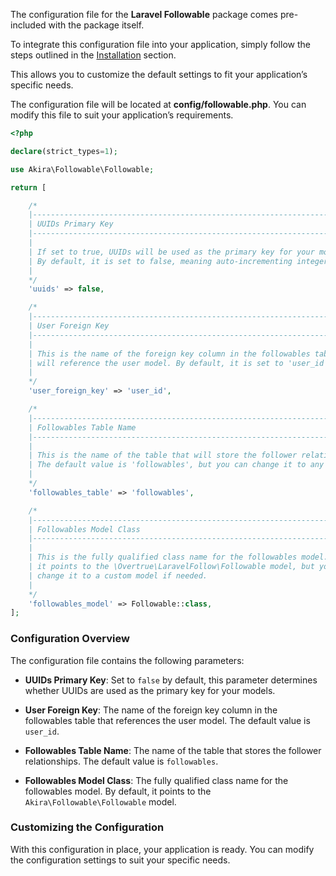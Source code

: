 
The configuration file for the **Laravel Followable** package comes pre-included with the package itself.

To integrate this configuration file into your application, simply follow the steps outlined in the [Installation](installation) section.

This allows you to customize the default settings to fit your application’s specific needs.

The configuration file will be located at **config/followable.php**. You can modify this file to suit your application’s requirements.

```php
<?php

declare(strict_types=1);

use Akira\Followable\Followable;

return [

    /*
    |--------------------------------------------------------------------------
    | UUIDs Primary Key
    |--------------------------------------------------------------------------
    |
    | If set to true, UUIDs will be used as the primary key for your models.
    | By default, it is set to false, meaning auto-incrementing integers are used.
    |
    */
    'uuids' => false,

    /*
    |--------------------------------------------------------------------------
    | User Foreign Key
    |--------------------------------------------------------------------------
    |
    | This is the name of the foreign key column in the followables table that
    | will reference the user model. By default, it is set to 'user_id'.
    |
    */
    'user_foreign_key' => 'user_id',

    /*
    |--------------------------------------------------------------------------
    | Followables Table Name
    |--------------------------------------------------------------------------
    |
    | This is the name of the table that will store the follower relationships.
    | The default value is 'followables', but you can change it to any name you prefer.
    |
    */
    'followables_table' => 'followables',

    /*
    |--------------------------------------------------------------------------
    | Followables Model Class
    |--------------------------------------------------------------------------
    |
    | This is the fully qualified class name for the followables model. By default,
    | it points to the \Overtrue\LaravelFollow\Followable model, but you can
    | change it to a custom model if needed.
    |
    */
    'followables_model' => Followable::class,
];

```


###  Configuration Overview

The configuration file contains the following parameters:

- **UUIDs Primary Key**: Set to `false` by default, this parameter determines whether UUIDs are used as the primary key for your models.

- **User Foreign Key**: The name of the foreign key column in the followables table that references the user model. The default value is `user_id`.

- **Followables Table Name**: The name of the table that stores the follower relationships. The default value is `followables`.

- **Followables Model Class**: The fully qualified class name for the followables model. By default, it points to the `Akira\Followable\Followable` model.

### Customizing the Configuration

With this configuration in place, your application is ready. You can modify the configuration settings to suit your specific needs.